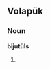 ==Volapük==

===Noun===
'''bijutüls'''

# {{plural of|bijutül|lang=vo}}

{{count page|[[Wiktionary:Page count]]}}